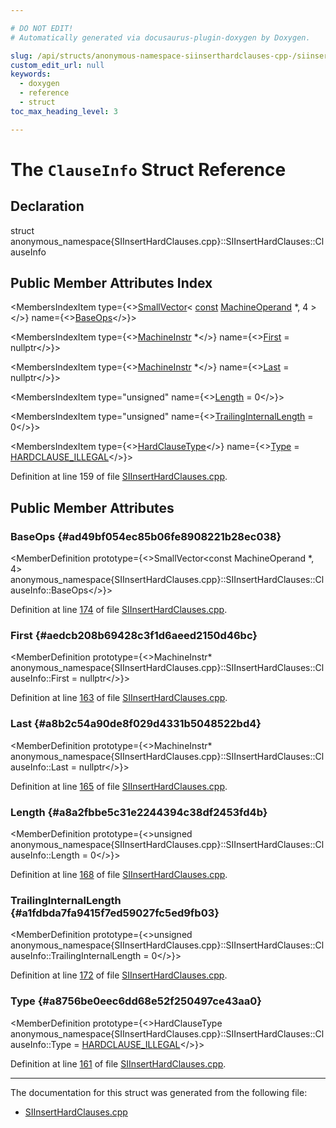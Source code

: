 ```yaml
---

# DO NOT EDIT!
# Automatically generated via docusaurus-plugin-doxygen by Doxygen.

slug: /api/structs/anonymous-namespace-siinserthardclauses-cpp-/siinserthardclauses/clauseinfo
custom_edit_url: null
keywords:
  - doxygen
  - reference
  - struct
toc_max_heading_level: 3

---
```





# The `ClauseInfo` Struct Reference

<DoxygenPage pluginConfig={pluginConfig}>



## Declaration

<CodeBlock>struct anonymous_namespace{SIInsertHardClauses.cpp}::SIInsertHardClauses::ClauseInfo</CodeBlock>

## Public Member Attributes Index

<MembersIndex>

<MembersIndexItem
  type={<><a href="/docs/api/classes/llvm/smallvector">SmallVector</a>&lt; <a href="/docs/api/files/lib/lib/target/lib/target/aarch64/aarch64promoteconstant-cpp/#a90f8350fecae261c25be85d38b451bff">const</a> <a href="/docs/api/classes/llvm/machineoperand">MachineOperand</a> &#42;, 4 &gt;</>}
  name={<><a href="#ad49bf054ec85b06fe8908221b28ec038">BaseOps</a></>}>
</MembersIndexItem>

<MembersIndexItem
  type={<><a href="/docs/api/classes/llvm/machineinstr">MachineInstr</a> &#42;</>}
  name={<><a href="#aedcb208b69428c3f1d6aeed2150d46bc">First</a> = nullptr</>}>
</MembersIndexItem>

<MembersIndexItem
  type={<><a href="/docs/api/classes/llvm/machineinstr">MachineInstr</a> &#42;</>}
  name={<><a href="#a8b2c54a90de8f029d4331b5048522bd4">Last</a> = nullptr</>}>
</MembersIndexItem>

<MembersIndexItem
  type="unsigned"
  name={<><a href="#a8a2fbbe5c31e2244394c38df2453fd4b">Length</a> = 0</>}>
</MembersIndexItem>

<MembersIndexItem
  type="unsigned"
  name={<><a href="#a1fdbda7fa9415f7ed59027fc5ed9fb03">TrailingInternalLength</a> = 0</>}>
</MembersIndexItem>

<MembersIndexItem
  type={<><a href="/docs/api/namespaces/anonymous-siinserthardclauses-cpp-/#a05f3bd1f05d10f71d36966379038c069">HardClauseType</a></>}
  name={<><a href="#a8756be0eec6dd68e52f250497ce43aa0">Type</a> = <a href="/docs/api/namespaces/anonymous-siinserthardclauses-cpp-/#a05f3bd1f05d10f71d36966379038c069aa5be04416de1c7632343fd7d93b37d4d">HARDCLAUSE&#95;ILLEGAL</a></>}>
</MembersIndexItem>

</MembersIndex>


Definition at line 159 of file <a href="/docs/api/files/lib/lib/target/lib/target/amdgpu/siinserthardclauses-cpp">SIInsertHardClauses.cpp</a>.

<SectionDefinition>

## Public Member Attributes

### BaseOps {#ad49bf054ec85b06fe8908221b28ec038}

<MemberDefinition
  prototype={<>SmallVector&lt;const MachineOperand &#42;, 4&gt; anonymous&#95;namespace&#123;SIInsertHardClauses.cpp&#125;::SIInsertHardClauses::ClauseInfo::BaseOps</>}>

Definition at line <a href="/docs/api/files/lib/lib/target/lib/target/amdgpu/siinserthardclauses-cpp/#l00174">174</a> of file <a href="/docs/api/files/lib/lib/target/lib/target/amdgpu/siinserthardclauses-cpp">SIInsertHardClauses.cpp</a>.
</MemberDefinition>

### First {#aedcb208b69428c3f1d6aeed2150d46bc}

<MemberDefinition
  prototype={<>MachineInstr&#42; anonymous&#95;namespace&#123;SIInsertHardClauses.cpp&#125;::SIInsertHardClauses::ClauseInfo::First = nullptr</>}>

Definition at line <a href="/docs/api/files/lib/lib/target/lib/target/amdgpu/siinserthardclauses-cpp/#l00163">163</a> of file <a href="/docs/api/files/lib/lib/target/lib/target/amdgpu/siinserthardclauses-cpp">SIInsertHardClauses.cpp</a>.
</MemberDefinition>

### Last {#a8b2c54a90de8f029d4331b5048522bd4}

<MemberDefinition
  prototype={<>MachineInstr&#42; anonymous&#95;namespace&#123;SIInsertHardClauses.cpp&#125;::SIInsertHardClauses::ClauseInfo::Last = nullptr</>}>

Definition at line <a href="/docs/api/files/lib/lib/target/lib/target/amdgpu/siinserthardclauses-cpp/#l00165">165</a> of file <a href="/docs/api/files/lib/lib/target/lib/target/amdgpu/siinserthardclauses-cpp">SIInsertHardClauses.cpp</a>.
</MemberDefinition>

### Length {#a8a2fbbe5c31e2244394c38df2453fd4b}

<MemberDefinition
  prototype={<>unsigned anonymous&#95;namespace&#123;SIInsertHardClauses.cpp&#125;::SIInsertHardClauses::ClauseInfo::Length = 0</>}>

Definition at line <a href="/docs/api/files/lib/lib/target/lib/target/amdgpu/siinserthardclauses-cpp/#l00168">168</a> of file <a href="/docs/api/files/lib/lib/target/lib/target/amdgpu/siinserthardclauses-cpp">SIInsertHardClauses.cpp</a>.
</MemberDefinition>

### TrailingInternalLength {#a1fdbda7fa9415f7ed59027fc5ed9fb03}

<MemberDefinition
  prototype={<>unsigned anonymous&#95;namespace&#123;SIInsertHardClauses.cpp&#125;::SIInsertHardClauses::ClauseInfo::TrailingInternalLength = 0</>}>

Definition at line <a href="/docs/api/files/lib/lib/target/lib/target/amdgpu/siinserthardclauses-cpp/#l00172">172</a> of file <a href="/docs/api/files/lib/lib/target/lib/target/amdgpu/siinserthardclauses-cpp">SIInsertHardClauses.cpp</a>.
</MemberDefinition>

### Type {#a8756be0eec6dd68e52f250497ce43aa0}

<MemberDefinition
  prototype={<>HardClauseType anonymous&#95;namespace&#123;SIInsertHardClauses.cpp&#125;::SIInsertHardClauses::ClauseInfo::Type = <a href="/docs/api/namespaces/anonymous-siinserthardclauses-cpp-/#a05f3bd1f05d10f71d36966379038c069aa5be04416de1c7632343fd7d93b37d4d">HARDCLAUSE&#95;ILLEGAL</a></>}>

Definition at line <a href="/docs/api/files/lib/lib/target/lib/target/amdgpu/siinserthardclauses-cpp/#l00161">161</a> of file <a href="/docs/api/files/lib/lib/target/lib/target/amdgpu/siinserthardclauses-cpp">SIInsertHardClauses.cpp</a>.
</MemberDefinition>

</SectionDefinition>

<hr/>

The documentation for this struct was generated from the following file:

<ul>
<li><a href="/docs/api/files/lib/lib/target/lib/target/amdgpu/siinserthardclauses-cpp">SIInsertHardClauses.cpp</a></li>
</ul>

</DoxygenPage>
